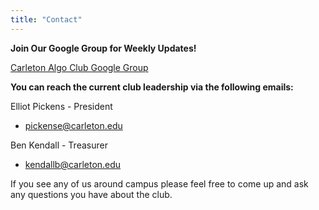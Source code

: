 ```yaml
---
title: "Contact"
---
```


__Join Our Google Group for Weekly Updates!__

[Carleton Algo Club Google Group](https://groups.google.com/a/carleton.edu/forum/#!forum/carletonalgoclub.group "Join Our Google Group")

__You can reach the current club leadership via the following emails:__

Elliot Pickens - President

+ [pickense@carleton.edu](mailto:pickense@carleton.edu)

Ben Kendall - Treasurer 

+ [kendallb@carleton.edu](mailto:kendallb@carleton.edu)

If you see any of us around campus please feel free to come up and ask any questions you have about the club.